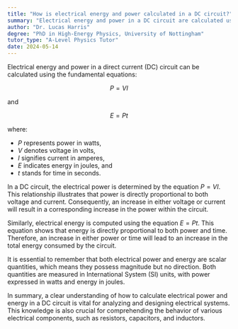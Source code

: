 ```yaml
---
title: "How is electrical energy and power calculated in a DC circuit?"
summary: "Electrical energy and power in a DC circuit are calculated using the equations P=VI and E=Pt."
author: "Dr. Lucas Harris"
degree: "PhD in High-Energy Physics, University of Nottingham"
tutor_type: "A-Level Physics Tutor"
date: 2024-05-14
---
```


Electrical energy and power in a direct current (DC) circuit can be calculated using the fundamental equations:

$$ P = VI $$

and 

$$ E = Pt $$

where:

- $P$ represents power in watts,
- $V$ denotes voltage in volts,
- $I$ signifies current in amperes,
- $E$ indicates energy in joules, and
- $t$ stands for time in seconds.

In a DC circuit, the electrical power is determined by the equation $P = VI$. This relationship illustrates that power is directly proportional to both voltage and current. Consequently, an increase in either voltage or current will result in a corresponding increase in the power within the circuit.

Similarly, electrical energy is computed using the equation $E = Pt$. This equation shows that energy is directly proportional to both power and time. Therefore, an increase in either power or time will lead to an increase in the total energy consumed by the circuit.

It is essential to remember that both electrical power and energy are scalar quantities, which means they possess magnitude but no direction. Both quantities are measured in International System (SI) units, with power expressed in watts and energy in joules.

In summary, a clear understanding of how to calculate electrical power and energy in a DC circuit is vital for analyzing and designing electrical systems. This knowledge is also crucial for comprehending the behavior of various electrical components, such as resistors, capacitors, and inductors.
    